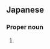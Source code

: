 ==Japanese==
{{ja-kanjitab|や|しゃく|k2=さか|に|まが|たま|sort=やさかにのまがたま|yomi=irr}}

===Proper noun===
{{ja-pos|proper|やさかにのまがたま|rom=Yasakani no Magatama}}

# {{alternative spelling of|lang=ja|八尺瓊勾玉}}